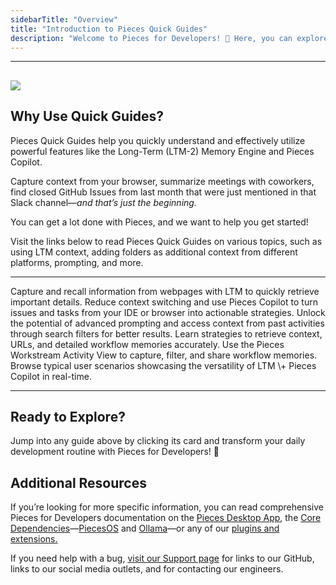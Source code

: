 ```yaml
---
sidebarTitle: "Overview"
title: "Introduction to Pieces Quick Guides"
description: "Welcome to Pieces for Developers! 👋 Here, you can explore these curated Quick Guides to unlock full productivity potential through AI-driven context-aware development with Pieces."
---
```


---
![](https://storage.googleapis.com/hashnode_product_documentation_assets/quick_guides/quick-guides.png)
---

## Why Use Quick Guides?

Pieces Quick Guides help you quickly understand and effectively utilize powerful features like the Long-Term (LTM-2) Memory Engine and Pieces Copilot.

Capture context from your browser, summarize meetings with coworkers, find closed GitHub Issues from last month that were just mentioned in that Slack channel—_and that’s just the beginning._

You can get a lot done with Pieces, and we want to help you get started\!

Visit the links below to read Pieces Quick Guides on various topics, such as using LTM context, adding folders as additional context from different platforms, prompting, and more.

---

<CardGroup cols={2}>
  <Card title="Using Long-Term Memory Context" href="https://docs.pieces.app/products/quick-guides/ltm-context">
    Capture and recall information from webpages with LTM to quickly retrieve important details.
  </Card>
  <Card title="Using Pieces Copilot with Context Guide" href="https://docs.pieces.app/products/quick-guides/copilot-with-context">
    Reduce context switching and use Pieces Copilot to turn issues and tasks from your IDE or browser into actionable strategies.
  </Card>
  <Card title="Long-Term Memory Prompting" href="https://docs.pieces.app/products/quick-guides/ltm-prompting">
    Unlock the potential of advanced prompting and access context from past activities through search filters for better results.
  </Card>
  <Card title="General Long-Term Memory Prompting Tips" href="https://docs.pieces.app/products/quick-guides/ltm-prompting/tips">
    Learn strategies to retrieve context, URLs, and detailed workflow memories accurately.
  </Card>
  <Card title="Workstream Activity View" href="https://docs.pieces.app/products/quick-guides/ltm-prompting/workstream-activity">
    Use the Pieces Workstream Activity View to capture, filter, and share workflow memories.
  </Card>
  <Card title="Use Cases and Example Prompts" href="https://docs.pieces.app/products/quick-guides/ltm-prompting/examples">
    Browse typical user scenarios showcasing the versatility of LTM \+ Pieces Copilot in real-time.
  </Card>
</CardGroup>

---

## Ready to Explore?

Jump into any guide above by clicking its card and transform your daily development routine with Pieces for Developers\! 🌟

## Additional Resources

If you’re looking for more specific information, you can read comprehensive Pieces for Developers documentation on the [Pieces Desktop App](http://docs.pieces.app/products/desktop), the [Core Dependencies](http://docs.pieces.app/products/core-dependencies)—[PiecesOS](https://docs.pieces.app/products/core-dependencies/pieces-os) and [Ollama](https://docs.pieces.app/products/core-dependencies/ollama)—or any of our [plugins and extensions.](https://docs.pieces.app/products/extensions-plugins/visual-studio-code)

If you need help with a bug, [visit our Support page](https://docs.pieces.app/products/support) for links to our GitHub, links to our social media outlets, and for contacting our engineers.